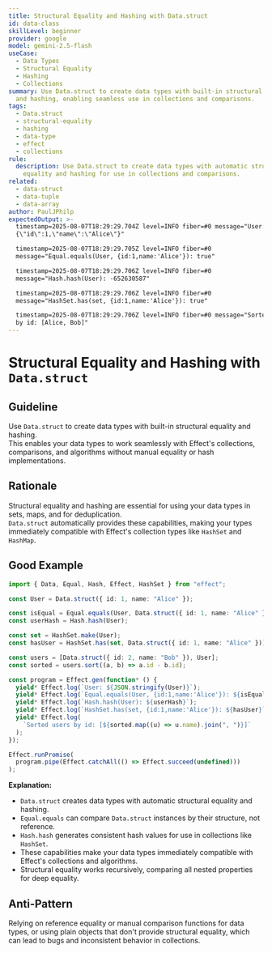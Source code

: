 ```yaml
---
title: Structural Equality and Hashing with Data.struct
id: data-class
skillLevel: beginner
provider: google
model: gemini-2.5-flash
useCase:
  - Data Types
  - Structural Equality
  - Hashing
  - Collections
summary: Use Data.struct to create data types with built-in structural equality
  and hashing, enabling seamless use in collections and comparisons.
tags:
  - Data.struct
  - structural-equality
  - hashing
  - data-type
  - effect
  - collections
rule:
  description: Use Data.struct to create data types with automatic structural
    equality and hashing for use in collections and comparisons.
related:
  - data-struct
  - data-tuple
  - data-array
author: PaulJPhilp
expectedOutput: >-
  timestamp=2025-08-07T18:29:29.704Z level=INFO fiber=#0 message="User:
  {\"id\":1,\"name\":\"Alice\"}"

  timestamp=2025-08-07T18:29:29.705Z level=INFO fiber=#0
  message="Equal.equals(User, {id:1,name:'Alice'}): true"

  timestamp=2025-08-07T18:29:29.706Z level=INFO fiber=#0
  message="Hash.hash(User): -652630587"

  timestamp=2025-08-07T18:29:29.706Z level=INFO fiber=#0
  message="HashSet.has(set, {id:1,name:'Alice'}): true"

  timestamp=2025-08-07T18:29:29.706Z level=INFO fiber=#0 message="Sorted users
  by id: [Alice, Bob]"
---
```


# Structural Equality and Hashing with `Data.struct`

## Guideline

Use `Data.struct` to create data types with built-in structural equality and hashing.  
This enables your data types to work seamlessly with Effect's collections, comparisons, and algorithms without manual equality or hash implementations.

## Rationale

Structural equality and hashing are essential for using your data types in sets, maps, and for deduplication.  
`Data.struct` automatically provides these capabilities, making your types immediately compatible with Effect's collection types like `HashSet` and `HashMap`.

## Good Example

```typescript
import { Data, Equal, Hash, Effect, HashSet } from "effect";

const User = Data.struct({ id: 1, name: "Alice" });

const isEqual = Equal.equals(User, Data.struct({ id: 1, name: "Alice" }));
const userHash = Hash.hash(User);

const set = HashSet.make(User);
const hasUser = HashSet.has(set, Data.struct({ id: 1, name: "Alice" }));

const users = [Data.struct({ id: 2, name: "Bob" }), User];
const sorted = users.sort((a, b) => a.id - b.id);

const program = Effect.gen(function* () {
  yield* Effect.log(`User: ${JSON.stringify(User)}`);
  yield* Effect.log(`Equal.equals(User, {id:1,name:'Alice'}): ${isEqual}`);
  yield* Effect.log(`Hash.hash(User): ${userHash}`);
  yield* Effect.log(`HashSet.has(set, {id:1,name:'Alice'}): ${hasUser}`);
  yield* Effect.log(
    `Sorted users by id: [${sorted.map((u) => u.name).join(", ")}]`
  );
});

Effect.runPromise(
  program.pipe(Effect.catchAll(() => Effect.succeed(undefined)))
);

```

**Explanation:**  
- `Data.struct` creates data types with automatic structural equality and hashing.
- `Equal.equals` can compare `Data.struct` instances by their structure, not reference.
- `Hash.hash` generates consistent hash values for use in collections like `HashSet`.
- These capabilities make your data types immediately compatible with Effect's collections and algorithms.
- Structural equality works recursively, comparing all nested properties for deep equality.

## Anti-Pattern

Relying on reference equality or manual comparison functions for data types, or using plain objects that don't provide structural equality, which can lead to bugs and inconsistent behavior in collections.